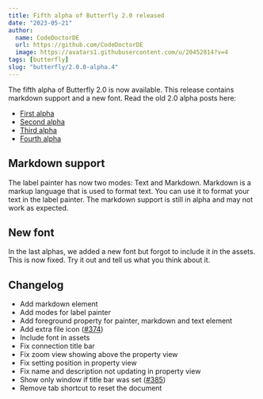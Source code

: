 ```yaml
---
title: Fifth alpha of Butterfly 2.0 released
date: "2023-05-21"
author:
  name: CodeDoctorDE
  url: https://github.com/CodeDoctorDE
  image: https://avatars1.githubusercontent.com/u/20452814?v=4
tags: [butterfly]
slug: "butterfly/2.0.0-alpha.4"
---
```


The fifth alpha of Butterfly 2.0 is now available. This release contains markdown support and a new font. Read the old 2.0 alpha posts here:

- [First alpha](/butterfly/2.0.0-alpha.0)
- [Second alpha](/butterfly/2.0.0-alpha.1)
- [Third alpha](/butterfly/2.0.0-alpha.2)
- [Fourth alpha](/butterfly/2.0.0-alpha.3)

## Markdown support

The label painter has now two modes: Text and Markdown. Markdown is a markup language that is used to format text. You can use it to format your text in the label painter. The markdown support is still in alpha and may not work as expected.

## New font

In the last alphas, we added a new font but forgot to include it in the assets. This is now fixed.
Try it out and tell us what you think about it.

## Changelog

* Add markdown element
* Add modes for label painter
* Add foreground property for painter, markdown and text element
* Add extra file icon ([#374](https://github.com/LinwoodDev/Butterfly/issues/374))
* Include font in assets
* Fix connection title bar
* Fix zoom view showing above the property view
* Fix setting position in property view
* Fix name and description not updating in property view
* Show only window if title bar was set ([#385](https://github.com/LinwoodDev/Butterfly/issues/385))
* Remove tab shortcut to reset the document
